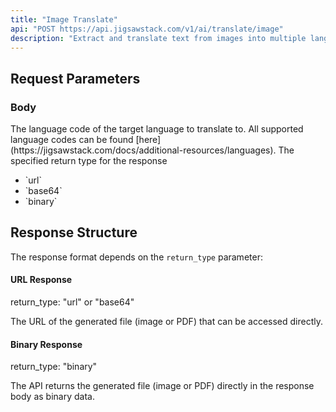 ```yaml
---
title: "Image Translate"
api: "POST https://api.jigsawstack.com/v1/ai/translate/image"
description: "Extract and translate text from images into multiple languages."
---
```



## Request Parameters

### Body

<FilesParam />

<ParamField body="target_language" type="string" required>
  The language code of the target language to translate to. All supported language codes can be found
  [here](https://jigsawstack.com/docs/additional-resources/languages).
</ParamField>

<ParamField body="return_type" type="string">
  The specified return type for the response
  <ul>
    <li>`url`</li>
    <li>`base64`</li>
    <li>`binary`</li>
  </ul>
</ParamField>

## Response Structure

The response format depends on the `return_type` parameter:

#### URL Response 
return_type: "url" or "base64"

<BasicResponse />
<ResponseField name="url" type="string">
  The URL of the generated file (image or PDF) that can be accessed directly.
</ResponseField>

#### Binary Response 
return_type: "binary"

The API returns the generated file (image or PDF) directly in the response body as binary data.

<ImageTranslateSnippet />
